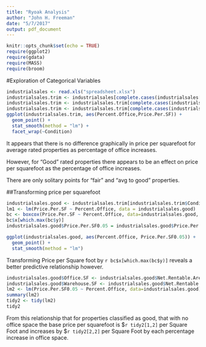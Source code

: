 ```yaml
---
title: "Ryoak Analysis"
author: "John H. Freeman"
date: "5/7/2017"
output: pdf_document
---
```


```r
knitr::opts_chunk$set(echo = TRUE)
require(ggplot2)
require(gdata)
require(MASS)
require(broom)
```

#Exploration of Categorical Variables

```r
industrialsales <- read.xls("spreadsheet.xlsx")
industrialsales.trim <- industrialsales[complete.cases(industrialsales[,"Price.Per.SF"]),]
industrialsales.trim <- industrialsales.trim[complete.cases(industrialsales.trim[,"Percent.Office"]),]
industrialsales.trim <- industrialsales.trim[complete.cases(industrialsales.trim[,"Condition"]),]
ggplot(industrialsales.trim, aes(Percent.Office,Price.Per.SF)) +
  geom_point() + 
  stat_smooth(method = "lm") + 
  facet_wrap(~Condition)
```
It appears that there is no difference graphically in price per squarefoot for average rated properties as percentage of office increases.

However, for "Good" rated properties there appears to be an effect on price per squarefoot as the percentage of office increases.

There are only solitary points for "fair" and "avg to good" properties.

##Transforming price per squarefoot

```r
industrialsales.good <- industrialsales.trim[industrialsales.trim$Condition=="Good",]
lm1 <- lm(Price.Per.SF ~ Percent.Office, data = industrialsales.good)
bc <- boxcox(Price.Per.SF ~ Percent.Office, data=industrialsales.good, lambda = seq(-2,2,.01), plotit = FALSE)
bc$x[which.max(bc$y)]
industrialsales.good$Price.Per.SF0.05 = industrialsales.good$Price.Per.SF^bc$x[which.max(bc$y)]

ggplot(industrialsales.good, aes(Percent.Office, Price.Per.SF0.05)) +
  geom_point() + 
  stat_smooth(method = "lm")
```

Transforming Price per Square foot by `r bc$x[which.max(bc$y)]` reveals a better predictive relationship however.

```r
industrialsales.good$Office.SF <- industrialsales.good$Net.Rentable.Area * industrialsales.good$Percent.Office
industrialsales.good$Warehouse.SF <- industrialsales.good$Net.Rentable.Area * (1-industrialsales.good$Percent.Office)
lm2 <- lm(Price.Per.SF0.05 ~ Percent.Office, data=industrialsales.good)
summary(lm2)
tidy2 <- tidy(lm2)
tidy2
```

From this relationship that for properties classified as good, that with no office space the base price per squarefoot is \$`r tidy2[1,2]` per Square Foot and increases by \$`r tidy2[2,2]` per Square Foot by each percentage increase in office space.